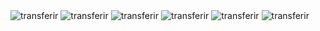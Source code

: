<Steps>
  <Step title="Clique nos três ponto no canto superior direito">
    <Frame>
      <img
        src="/images/atendimento/transferir_atendimento.png"
        alt="transferir"
      />
    </Frame>
  </Step>
  <Step title="Clique em &#8220;Transferir&#8221;">
    <Frame>
      <img
        src="/images/atendimento/transferir_atendimento2.png"
        alt="transferir"
      />
    </Frame>
  </Step>
  <Step title="Selecione o departamento no qual deseja transferir">
    <Frame>
      <img
        src="/images/atendimento/transferir_atendimento3.png"
        alt="transferir"
      />
    </Frame>
  </Step>
  <Step title="Selecione o atendente para transferir (Opcional)">
    <Frame>
      <img
        src="/images/atendimento/transferir_atendimento4.png"
        alt="transferir"
      />
    </Frame>
  </Step>
  <Step title="Coloque uma observação do atendimento sobre o que foi trato no atendimento e o por que dele estar sendo transferido">
    <Frame>
      <img
        src="/images/atendimento/transferir_atendimento5.png"
        alt="transferir"
      />
    </Frame>
  </Step>
  <Step title="Clique em &#8220;Transferir&#8221;">
    <Frame>
      <img
        src="/images/atendimento/transferir_atendimento6.png"
        alt="transferir"
      />
    </Frame>
  </Step>
</Steps>
